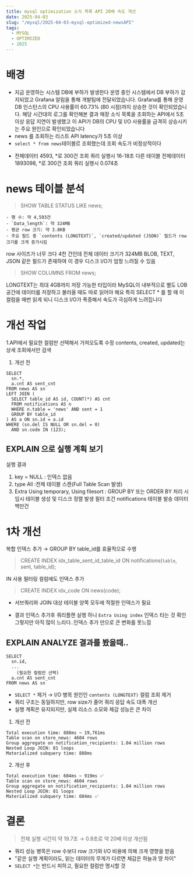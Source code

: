 ```yaml
---
title: mysql optimization 소식 목록 API 20배 속도 개선
date: 2025-04-03
slug: "/mysql/2025-04-03-mysql-optimized-newsAPI"
tags:
  - MYSQL
  - OPTIMIZED
  - 2025
---
```



# 배경
* 지금 운영하는 시스템 DB에 부하가 발생한다
    운영 중인 시스템에서 DB 부하가 감지되었고 Grafana 알림을 통해 개발팀에 전달되었습니다.
    Grafana를 통해 운영 DB 인스턴스의 CPU 사용률이 60.73% (B0 시점)까지 상승한 것이 확인되었습니다.
    해당 시간대의 로그를 확인해본 결과 매장 소식 목록을 조회하는 API에서 5초 이상 응답 지연이 발생했고
    이 API가 DB의 CPU 및 I/O 사용률을 급격히 상승시키는 주요 원인으로 확인되었습니다
* news 를 조회하는 리스트 API latency가 5초 이상
* `select * from news`테이블르 조회했는데 조회 속도가 비정상적이다
- 전체데이터 4593, *로 300건 조회 쿼리 실행시 16-18초
다른 테이블 전체데이터 1893098, *로 300건 조회 쿼리 실행시 0.074초

# news 테이블 분석

> SHOW TABLE STATUS LIKE news;

```
- 행 수: 약 4,593건
- `Data_length`: 약 324MB
- 평균 row 크기: 약 3.8KB
- 주요 필드 중 `contents (LONGTEXT)`, `created/updated (JSON)` 필드가 row 크기를 크게 증가시킴
```

row 사이즈가 너무 크다
4천 건인데 전체 데이터 크기가 324MB
BLOB, TEXT, JSON 같은 필드가 존재하여 이 경우 디스크 I/O가 엄청 느려질 수 있음

> SHOW COLUMNS FROM news;

LONGTEXT는 최대 4GB까지 저장 가능한 타입이라
MySQL이 내부적으로 별도 LOB 공간에 데이터를 저장하고 불러올 때도 따로 읽어야 해요
특히 SELECT * 를 할 때 이 컬럼을 매번 읽게 되니 디스크 I/O가 폭증해서 속도가 극심하게 느려집니다

# 개선 작업

1.API에서 필요한 컬럼만 선택해서 가져오도록 수정
contents, created, updated는 상세 조회에서만 검색


1. 개선 전
```
SELECT
  sn.*,
  a.cnt AS sent_cnt
FROM news AS sn
LEFT JOIN (
  SELECT table_id AS id, COUNT(*) AS cnt
  FROM notifications AS n
  WHERE n.table = 'news' AND sent = 1
  GROUP BY table_id
) AS a ON sn.id = a.id
WHERE (sn.del IS NULL OR sn.del = 0)
  AND sn.code IN (123);
```


##  EXPLAIN 으로 실행 계획 보기

실행 결과

1. key = NULL : 인덱스 없음
2. type All :전체 테이블 스캔(Full Table Scan 발생)
3. Extra Using temporary, Using filesort :
    GROUP BY 또는 ORDER BY 처리 시 임시 테이블 생성 및 디스크 정렬 발생
    필터 조건 notifications 테이블 발송 데이터 백만건

# 1차 개선
복합 인덱스 추가 → GROUP BY table_id를 효율적으로 수행
> CREATE INDEX idx_table_sent_id_table_id ON notifications(`table`, sent, table_id);

IN 사용 필터링 컬럼에도 인덱스 추가
> CREATE INDEX idx_code ON news(code);

* 서브쿼리와 JOIN 대상 테이블 양쪽 모두에 적절한 인덱스가 필요

* 결과
인덱스 추가후 쿼리플랜 실행 하니
`Extra Using index`
인덱스 타는 것 확인
그렇지만 아직 많이 느리다..인덱스 추가 만으로 큰 변화를 못느낌

##  EXPLAIN ANALYZE 결과를 봤을때..
```
SELECT
  sn.id,
  ...
    (필요한 컬럼만 선택)
  a.cnt AS sent_cnt
FROM news AS sn

```
- `SELECT *` 제거 → I/O 병목 원인인 `contents (LONGTEXT)` 컬럼 조회 제거
- 쿼리 구조는 동일하지만, row size가 줄어 쿼리 응답 속도 대폭 개선
- 실행 계획은 유지되지만, 실제 리소스 소모와 체감 성능은 큰 차이

1. 개선 전
```
Total execution time: 888ms ~ 19,761ms
Table scan on store_news: 4604 rows
Group aggregate on notification_recipients: 1.04 million rows
Nested Loop JOIN: 81 loops
Materialized subquery time: 888ms
```

2. 개선 후
```
Total execution time: 604ms ~ 919ms ✅
Table scan on store_news: 4604 rows
Group aggregate on notification_recipients: 1.04 million rows
Nested Loop JOIN: 81 loops
Materialized subquery time: 604ms ✅
```

# 결론

>  전체 실행 시간이 약 19.7초 → 0.9초로 약 20배 이상 개선됨

- 쿼리 성능 병목은 row 수보다 row 크기와 I/O 비용에 의해 크게 영향을 받음
- "같은 실행 계획이라도, 읽는 데이터의 무게가 다르면 체감은 하늘과 땅 차이"
- `SELECT *`는 반드시 피하고, 필요한 컬럼만 명시할 것
